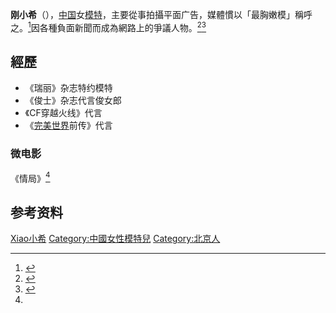 {{Infobox model
| name = 刚小希
| image = <!-- Use only free-licenced images which meet WP:NFCC -->Replace this image female.svg
| caption = 
| birth_name = 
| nationality = {{PRC}}
| birth_date = 8月7日
| birth_place = {{CHN}}[[北京市|北京市]]
| height = {{height|m=1.70}}
| weight = {{weight|kg=53}}
| haircolor = 黑色
| eyecolor = 
| measurements = 35 - 24 - 36
| dress size = 
| shoesize = 38
| spouse = 
| agency=
| website = 
}}
''' 刚小希 '''（{{bd||8月7日}}），[[中国|中国]]女[[模特|模特]]，主要從事拍攝平面广告，媒體慣以「最胸嫩模」稱呼之。<ref name="“最胸嫩模”刚小希登陆美丽的梦 ">{{cite web|url=http://lady.qq.com/a/20111017/000245.htm|title=《“最胸嫩模”刚小希登陆美丽的梦》|accessdate=2011-11-27|date=2011-10-17|work=腾讯网|archive-url=https://web.archive.org/web/20111024032023/http://lady.qq.com/a/20111017/000245.htm|archive-date=2011-10-24|dead-url=yes}}</ref>因各種負面新聞而成為網路上的爭議人物。<ref>{{cite web|url=http://game.163.com/11/0429/10/72Q7GS8C00314K57.html|title=《波斗门女主角刚小希全裸写真曝光》|accessdate=2011-11-27|date=2011-04-29|work=网易|archive-date=2011-05-10|archive-url=https://web.archive.org/web/20110510122348/http://game.163.com/11/0429/10/72Q7GS8C00314K57.html|dead-url=no}}</ref><ref>{{cite web|url=http://ent.stnn.cc/ent_focus/201006/t20100607_1338465.html|title=《E奶女模刚小希自拍艳照外流》|accessdate=2011-11-27|date=2010-06-07|work=星岛环球网|archive-url=https://web.archive.org/web/20100610213831/http://ent.stnn.cc/ent_focus/201006/t20100607_1338465.html|archive-date=2010-06-10|dead-url=yes}}</ref>

== 經歷 ==
*《瑞丽》杂志特约模特
*《俊士》杂志代言俊女郎
*《CF穿越火线》代言
*《[[完美世界|完美世界]]前传》代言

=== 微电影 ===
《情局》<ref name="“最胸嫩模”刚小希登陆美丽的梦"/>

== 参考资料 ==
{{reflist}}

{{中國人物小作品}}

{{DEFAULTSORT:Gang刚小希}}
[[Category:刚姓|Xiao小希]]
[[Category:中國女性模特兒|Category:中國女性模特兒]]
[[Category:北京人|Category:北京人]]